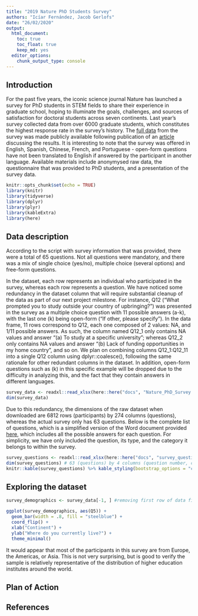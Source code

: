 ```yaml
---
title: "2019 Nature PhD Students Survey"
authors: "Icíar Fernández, Jacob Gerlofs"
date: "26/02/2020"
output: 
  html_document:
    toc: true
    toc_float: true
    keep_md: yes
  editor_options:
    chunk_output_type: console 
---
```


## Introduction

For the past five years, the iconic science journal Nature has launched a survey for PhD students in STEM fields to share their experience in graduate school, hoping to illuminate the goals, challenges, and sources of satisfaction for doctoral students across seven continents. Last year's survey collected data from over 6000 graduate students, which constitutes the highest response rate in the survey's history. The [full data](https://figshare.com/s/74a5ea79d76ad66a8af8) from the survey was made publicly available following publication of an [article](https://www.nature.com/articles/d41586-019-03459-7) discussing the results. It is interesting to note that the survey was offered in English, Spanish, Chinese, French, and Portuguese - open-form questions have not been translated to English if answered by the participant in another language. Available materials include anonymysed raw data, the questionnaire that was provided to PhD students, and a presentation of the survey data. 

```r
knitr::opts_chunk$set(echo = TRUE)
library(knitr)
library(tidyverse)
library(dplyr)
library(plyr)
library(kableExtra)
library(here)
```

## Data description

According to the script with survey information that was provided, there were a total of 65 questions. Not all questions were mandatory, and there was a mix of single choice (yes/no), multiple choice (several options) and free-form questions. 

In the dataset, each row represents an individual who participated in the survey, whereas each row represents a question. We have noticed some redundancy in the dataset column that will require substantial cleanup of the data as part of our next project milestone. For instance, Q12 ("What prompted you to study outside your country of upbringing?") was presented in the survey as a multiple choice question with 11 possible answers (a-k), with the last one (k) being open-form ("If other, please specify"). In the data frame, 11 rows correspond to Q12, each one composed of 2 values: NA, and 1/11 possible answers. As such, the column named Q12_1 only contains NA values and answer "(a) To study at a specific university"; whereas Q12_2 only contains NA values and answer "(b) Lack of funding opportunities in my home country", and so on. We plan on combining columns Q12_1:Q12_11 into a single Q12 column using dplyr::coalesce(), following the same rationale for other redundant columns in the dataset. In addition, open-form questions such as (k) in this specific example will be dropped due to the difficulty in analyzing this, and the fact that they contain answers in different languages.

```r
survey_data <- readxl::read_xlsx(here::here("docs", "Nature_PhD_Survey.xlsx"))
dim(survey_data)
```

Due to this redundancy, the dimensions of the raw dataset when downloaded are 6812 rows (participants) by 274 columns (questions), whereas the actual survey only has 63 questions. Below is the complete list of questions, which is a simplified version of the Word document provided [here](https://figshare.com/s/74a5ea79d76ad66a8af8), which includes all the possible answers for each question. For simplicity, we have only included the question, its type, and the category it belongs to within the survey.

```r
survey_questions <- readxl::read_xlsx(here::here("docs", "survey_questions.xlsx"))
dim(survey_questions) # 63 (questions) by 4 columns (question number, category, question, and type)
knitr::kable(survey_questions) %>% kable_styling(bootstrap_options = "condensed", full_width=F, fixed_thead=TRUE) # print
```

## Exploring the dataset
```r

survey_demographics <- survey_data[-1, ] #removing first row of data file, which contains question label and not participant data.

ggplot(survey_demographics, aes(Q5)) +
  geom_bar(width = .8, fill = "steelblue") +
  coord_flip() +
  xlab("Continent") +
  ylab("Where do you currently live?") +
  theme_minimal()
```
It would appear that most of the participants in this survey are from Europe, the Americas, or Asia. This is not very surprising, but is good to verify the sample is relatively representative of the distribution of higher education institutes around the world.

## Plan of Action




## References 


